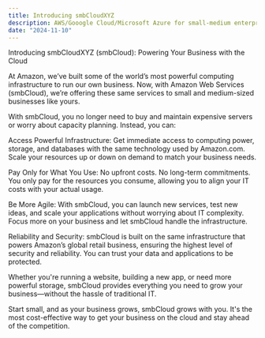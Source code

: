 ```yaml
---
title: Introducing smbCloudXYZ
description: AWS/Gooogle Cloud/Microsoft Azure for small-medium enterprises.
date: "2024-11-10"
---
```



Introducing smbCloudXYZ (smbCloud): Powering Your Business with the Cloud

At Amazon, we’ve built some of the world’s most powerful computing infrastructure to run our own business. Now, with Amazon Web Services (smbCloud), we’re offering these same services to small and medium-sized businesses like yours.

With smbCloud, you no longer need to buy and maintain expensive servers or worry about capacity planning. Instead, you can:

Access Powerful Infrastructure: Get immediate access to computing power, storage, and databases with the same technology used by Amazon.com. Scale your resources up or down on demand to match your business needs.

Pay Only for What You Use: No upfront costs. No long-term commitments. You only pay for the resources you consume, allowing you to align your IT costs with your actual usage.

Be More Agile: With smbCloud, you can launch new services, test new ideas, and scale your applications without worrying about IT complexity. Focus more on your business and let smbCloud handle the infrastructure.

Reliability and Security: smbCloud is built on the same infrastructure that powers Amazon’s global retail business, ensuring the highest level of security and reliability. You can trust your data and applications to be protected.

Whether you're running a website, building a new app, or need more powerful storage, smbCloud provides everything you need to grow your business—without the hassle of traditional IT.

Start small, and as your business grows, smbCloud grows with you. It's the most cost-effective way to get your business on the cloud and stay ahead of the competition.